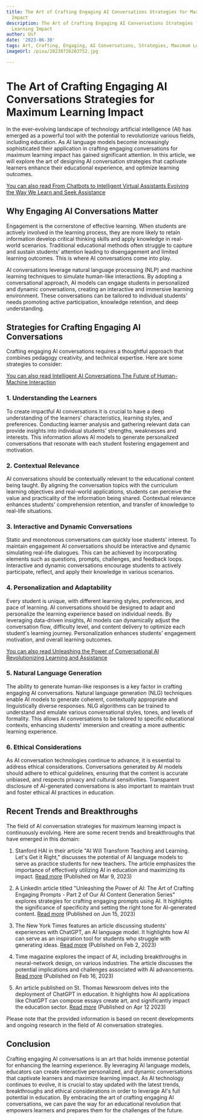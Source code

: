 ```yaml
---
title: The Art of Crafting Engaging AI Conversations Strategies for Maximum Learning
  Impact
description: The Art of Crafting Engaging AI Conversations Strategies for Maximum
  Learning Impact
author: Usf
date: '2023-06-30'
tags: Art, Crafting, Engaging, AI Conversations, Strategies, Maximum Learning Impact
imageUrl: /pixa/20230726203752.jpg

---
```

# The Art of Crafting Engaging AI Conversations Strategies for Maximum Learning Impact

In the ever-evolving landscape of technology artificial intelligence (AI) has emerged as a powerful tool with the  potential to  revolutionize various fields,  including  education. As AI language models become increasingly sophisticated their application in crafting engaging conversations  for maximum learning impact has gained significant attention.  In  this article, we  will explore the  art of designing AI conversation strategies  that  captivate learners enhance their  educational experience, and optimize learning outcomes.

[You can also read From Chatbots to  Intelligent Virtual Assistants Evolving the Way We Learn and Seek Assistance](From%20Chatbots%20to%20Intelligent%20Virtual%20Assistants%20Evolving%20the%20Way%20We%20Learn%20and%20Seek%20Assistance)


## Why Engaging AI Conversations Matter

Engagement is the cornerstone of effective learning. When students are actively involved in the learning process, they  are more likely to retain information develop critical thinking skills and apply knowledge in real-world scenarios. Traditional educational methods often struggle to capture and sustain students' attention leading to disengagement  and limited learning outcomes. This is where AI conversations come into play.

AI conversations leverage natural language processing (NLP) and  machine learning techniques to  simulate human-like interactions. By adopting a  conversational approach, AI models can engage  students in personalized and dynamic conversations, creating an interactive and immersive learning environment. These  conversations can be  tailored to individual students' needs promoting active participation, knowledge retention, and deep  understanding.

## Strategies for Crafting Engaging AI Conversations

Crafting engaging AI conversations requires a thoughtful approach that combines pedagogy creativity, and technical expertise. Here are some strategies to consider:

[You can also read Intelligent AI Conversations The Future of Human-Machine Interaction](Intelligent%20AI%20Conversations%20The%20Future%20of%20Human-Machine%20Interaction)


### 1. Understanding the Learners

To  create impactful AI conversations it is crucial to have a deep understanding of the learners' characteristics, learning  styles, and preferences. Conducting learner analysis and gathering  relevant data can provide insights into  individual students' strengths, weaknesses  and interests. This information allows AI models to generate personalized conversations that resonate  with each student fostering engagement and motivation.

### 2. Contextual Relevance

AI conversations should be contextually  relevant to the  educational content  being taught. By  aligning the conversation topics with the curriculum learning objectives and real-world applications, students can perceive the value and practicality  of the information being shared. Contextual relevance enhances students' comprehension retention, and transfer of knowledge  to real-life  situations.

### 3. Interactive and Dynamic Conversations

Static and monotonous conversations can quickly lose students' interest. To maintain engagement AI conversations should be interactive and dynamic simulating real-life dialogues.  This can be achieved by  incorporating elements such as questions, prompts,  challenges,  and feedback loops. Interactive and  dynamic conversations  encourage students to actively participate, reflect, and apply their knowledge in various scenarios.

### 4. Personalization and Adaptability

Every student  is unique, with different learning styles, preferences, and pace of learning. AI conversations should be designed to adapt and personalize the learning experience based on individual needs. By  leveraging data-driven insights, AI models can dynamically adjust the conversation flow, difficulty level, and content delivery to optimize  each student's learning journey. Personalization enhances students'  engagement motivation, and overall learning outcomes.

[You can also read Unleashing  the Power  of Conversational AI Revolutionizing Learning and Assistance](Unleashing%20the%20Power%20of%20Conversational%20AI%20Revolutionizing%20Learning%20and%20Assistance)


### 5. Natural Language Generation

The ability to generate human-like responses is a key factor in crafting engaging AI conversations. Natural language generation (NLG) techniques enable AI models  to generate coherent, contextually appropriate  and linguistically diverse responses. NLG algorithms can  be trained to understand and  emulate various  conversational styles, tones, and levels  of formality. This allows  AI conversations to  be tailored to specific educational contexts, enhancing students' immersion and creating a more authentic learning  experience.

###  6. Ethical Considerations

As AI conversation technologies continue to advance, it is  essential to address ethical  considerations.  Conversations generated by AI models should adhere to ethical guidelines, ensuring that the content is  accurate unbiased,  and respects  privacy and cultural  sensitivities. Transparent disclosure  of AI-generated conversations is also important to  maintain trust  and foster ethical AI practices in education.

## Recent Trends and Breakthroughs

The field of AI  conversation strategies for maximum learning impact is continuously evolving. Here are some recent trends and breakthroughs that have emerged in this domain:

1.  Stanford HAI in their article "AI Will Transform Teaching and Learning. Let's Get it Right," discusses the potential of  AI language models to serve as practice students for new teachers. The article  emphasizes  the importance  of effectively utilizing AI in education and maximizing its impact. [Read more](https://hai.stanford.edu/news/ai-will-transform-teaching-and-learning-lets-get-it-right) (Published  on Mar 9, 2023)

2. A LinkedIn article  titled "Unleashing the Power of AI: The  Art of Crafting Engaging Prompts - Part 2 of Our AI Content Generation Series" explores strategies for crafting engaging prompts using AI. It highlights the significance  of specificity and setting the  right tone for AI-generated content. [Read more](https://www.linkedin.com/pulse/unleashing-power-ai-art-crafting-engaging-prompts-part-tim-may)  (Published on Jun 15, 2023)

3. The New York  Times features an article discussing students' experiences  with ChatGPT, an AI language  model. It highlights how AI can serve as an inspiration tool for students who struggle with generating  ideas. [Read more](https://www.nytimes.com/2023/02/02/learning/students-chatgpt.html) (Published on Feb 2, 2023)

4. Time magazine explores the impact of AI, including  breakthroughs in neural-network design, on various industries. The article discusses the potential  implications and  challenges associated with AI advancements. [Read more](https://time.com/6255952/ai-impact-chatgpt-microsoft-google/) (Published on Feb 16, 2023)

5. An article published on St. Thomas Newsroom delves into the deployment of ChatGPT in education. It highlights how AI applications like ChatGPT can compose essays create  art, and significantly impact the education sector. [Read more](https://news.stthomas.edu/the-impact-of-artificial-intelligence-and-chatgpt-on-education/) (Published on  Apr 12 2023)

Please note  that the  provided information is based on recent developments and ongoing research in the field of AI conversation strategies.

## Conclusion

Crafting engaging AI conversations is an art that holds immense potential for enhancing the learning experience. By leveraging AI language models, educators can create interactive personalized, and  dynamic conversations that captivate learners and  maximize learning impact. As AI technology continues to evolve, it is crucial to stay updated with the  latest trends, breakthroughs  and ethical considerations in order to leverage  AI's full potential in education. By embracing  the art of crafting engaging AI conversations, we can pave the way for an  educational revolution that empowers learners and prepares them for the challenges of the  future.